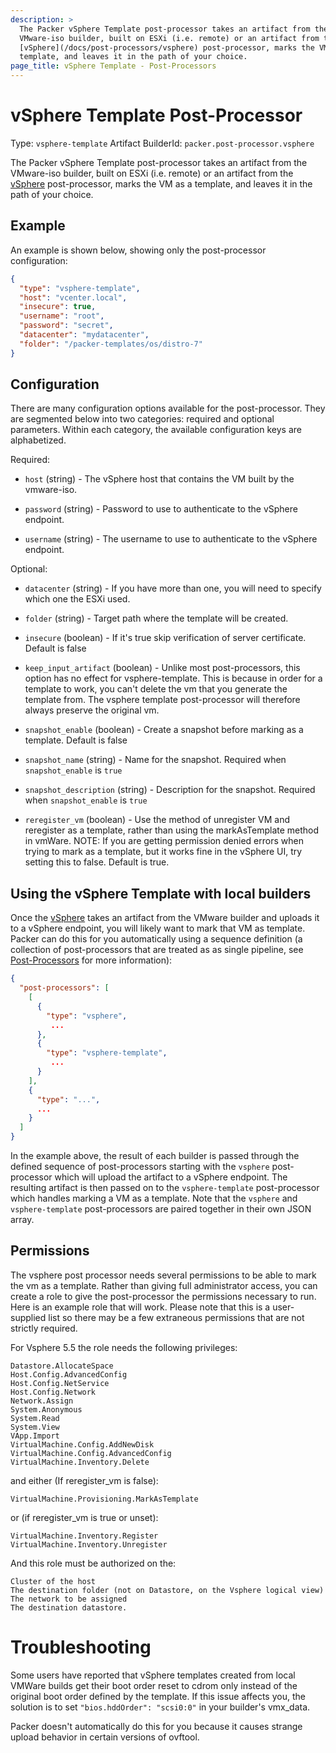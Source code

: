 ```yaml
---
description: >
  The Packer vSphere Template post-processor takes an artifact from the
  VMware-iso builder, built on ESXi (i.e. remote) or an artifact from the
  [vSphere](/docs/post-processors/vsphere) post-processor, marks the VM as a
  template, and leaves it in the path of your choice.
page_title: vSphere Template - Post-Processors
---
```


# vSphere Template Post-Processor

Type: `vsphere-template`
Artifact BuilderId: `packer.post-processor.vsphere`

The Packer vSphere Template post-processor takes an artifact from the
VMware-iso builder, built on ESXi (i.e. remote) or an artifact from the
[vSphere](/docs/post-processors/vsphere) post-processor, marks the VM as a
template, and leaves it in the path of your choice.

## Example

An example is shown below, showing only the post-processor configuration:

```json
{
  "type": "vsphere-template",
  "host": "vcenter.local",
  "insecure": true,
  "username": "root",
  "password": "secret",
  "datacenter": "mydatacenter",
  "folder": "/packer-templates/os/distro-7"
}
```

## Configuration

There are many configuration options available for the post-processor. They are
segmented below into two categories: required and optional parameters. Within
each category, the available configuration keys are alphabetized.

Required:

- `host` (string) - The vSphere host that contains the VM built by the
  vmware-iso.

- `password` (string) - Password to use to authenticate to the vSphere
  endpoint.

- `username` (string) - The username to use to authenticate to the vSphere
  endpoint.

Optional:

- `datacenter` (string) - If you have more than one, you will need to specify
  which one the ESXi used.

- `folder` (string) - Target path where the template will be created.

- `insecure` (boolean) - If it's true skip verification of server
  certificate. Default is false

- `keep_input_artifact` (boolean) - Unlike most post-processors, this option
  has no effect for vsphere-template. This is because in order for a template
  to work, you can't delete the vm that you generate the template from. The
  vsphere template post-processor will therefore always preserve the original
  vm.

- `snapshot_enable` (boolean) - Create a snapshot before marking as a
  template. Default is false

- `snapshot_name` (string) - Name for the snapshot. Required when
  `snapshot_enable` is `true`

- `snapshot_description` (string) - Description for the snapshot. Required
  when `snapshot_enable` is `true`

- `reregister_vm` (boolean) - Use the method of unregister VM and reregister
  as a template, rather than using the markAsTemplate method in vmWare.
  NOTE: If you are getting permission denied errors when trying to mark as a
  template, but it works fine in the vSphere UI, try setting this to false.
  Default is true.

## Using the vSphere Template with local builders

Once the [vSphere](/docs/post-processors/vsphere) takes an artifact from
the VMware builder and uploads it to a vSphere endpoint, you will likely want
to mark that VM as template. Packer can do this for you automatically using a
sequence definition (a collection of post-processors that are treated as as
single pipeline, see [Post-Processors](/docs/templates/legacy_json_templates/post-processors)
for more information):

```json
{
  "post-processors": [
    [
      {
        "type": "vsphere",
         ...
      },
      {
        "type": "vsphere-template",
         ...
      }
    ],
    {
      "type": "...",
      ...
    }
  ]
}
```

In the example above, the result of each builder is passed through the defined
sequence of post-processors starting with the `vsphere` post-processor which
will upload the artifact to a vSphere endpoint. The resulting artifact is then
passed on to the `vsphere-template` post-processor which handles marking a VM
as a template. Note that the `vsphere` and `vsphere-template` post-processors
are paired together in their own JSON array.

## Permissions

The vsphere post processor needs several permissions to be able to mark the
vm as a template. Rather than giving full administrator access, you can create
a role to give the post-processor the permissions necessary to run. Here is an
example role that will work. Please note that this is a user-supplied list so
there may be a few extraneous permissions that are not strictly required.

For Vsphere 5.5 the role needs the following privileges:

    Datastore.AllocateSpace
    Host.Config.AdvancedConfig
    Host.Config.NetService
    Host.Config.Network
    Network.Assign
    System.Anonymous
    System.Read
    System.View
    VApp.Import
    VirtualMachine.Config.AddNewDisk
    VirtualMachine.Config.AdvancedConfig
    VirtualMachine.Inventory.Delete

and either (If reregister_vm is false):

    VirtualMachine.Provisioning.MarkAsTemplate

or (if reregister_vm is true or unset):

    VirtualMachine.Inventory.Register
    VirtualMachine.Inventory.Unregister

And this role must be authorized on the:

    Cluster of the host
    The destination folder (not on Datastore, on the Vsphere logical view)
    The network to be assigned
    The destination datastore.

# Troubleshooting

Some users have reported that vSphere templates created from local VMWare builds
get their boot order reset to cdrom only instead of the original boot order
defined by the template. If this issue affects you, the solution is to set
`"bios.hddOrder": "scsi0:0"` in your builder's vmx_data.

Packer doesn't automatically do this for you because it causes strange upload
behavior in certain versions of ovftool.
